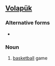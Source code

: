 ==[[Volapük]]==

===Alternative forms===
*{{l|vo|baysetagloypayd}}

===Noun===
{{infl|vo|noun}}

# [[basketball]] game